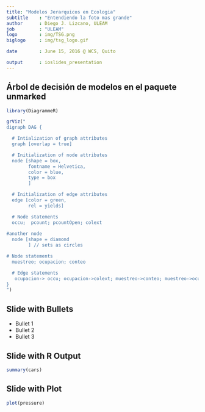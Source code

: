 ```yaml
---
title: "Modelos Jerarquicos en Ecologia"
subtitle    : "Entendiendo la foto mas grande"
author      : Diego J. Lizcano, ULEAM
job         : "ULEAM"
logo        : img/TSG.png
biglogo     : img/tsg_logo.gif

date        : June 15, 2016 @ WCS, Quito

output      : ioslides_presentation
---
```



## Árbol de decisión de modelos en el paquete unmarked

```r
library(DiagrammeR)

grViz("
digraph DAG {

  # Intialization of graph attributes
  graph [overlap = true]

  # Initialization of node attributes
  node [shape = box,
        fontname = Helvetica,
        color = blue,
        type = box
        ]

  # Initialization of edge attributes
  edge [color = green,
        rel = yields]

  # Node statements
  occu;  pcount; pcountOpen; colext
  
#another node
  node [shape = diamond
        ] // sets as circles

# Node statements
  muestreo; ocupacion; conteo 

  # Edge statements
   ocupacion-> occu; ocupacion->colext; muestreo->conteo; muestreo->ocupacion; conteo->pcountOpen; conteo->pcount
}
")


```


## Slide with Bullets

- Bullet 1
- Bullet 2
- Bullet 3

## Slide with R Output

```r
summary(cars)
```

## Slide with Plot

```r
plot(pressure)
```

